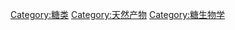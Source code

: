 {{catmore}}
{{Commonscat|Glycosides}}

[[Category:糖类|Category:糖类]]
[[Category:天然产物|Category:天然产物]]
[[Category:糖生物学|Category:糖生物学]]